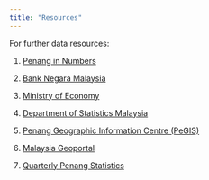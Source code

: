 ```yaml
---
title: "Resources"
---
```


For further data resources:

1. [Penang in Numbers](http://archive.data.gov.my/data/ms_MY/dataset?q=kerajaan+negeri+pulau+pinang)

2. [Bank Negara Malaysia](http://www.bnm.gov.my/index.php?ch=en_publication&&pub=msbarc)

3. [Ministry of Economy](https://www.ekonomi.gov.my)

4. [Department of Statistics Malaysia](https://www.dosm.gov.my/)

5. [Penang Geographic Information Centre (PeGIS)](http://pegis.penang.gov.my/)

6. [Malaysia Geoportal](http://www.mygeoportal.gov.my/node/61)

7.  [Quarterly Penang Statistics](https://penanginstitute.org/resources/key-penang-statistics/97-quarterly-penang-statistics/)

